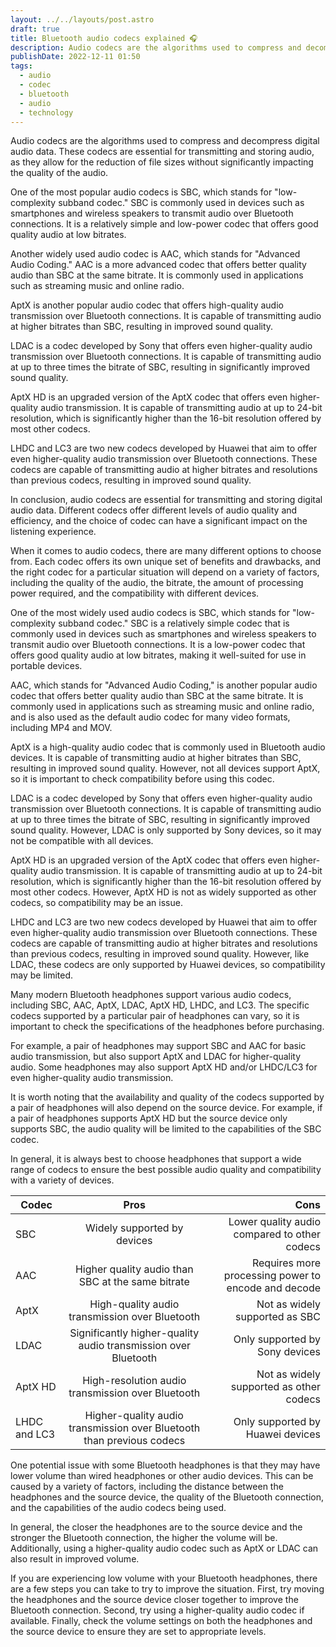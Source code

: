 ```yaml
---
layout: ../../layouts/post.astro
draft: true
title: Bluetooth audio codecs explained 🎧
description: Audio codecs are the algorithms used to compress and decompress digital audio data. These codecs are essential for transmitting and storing audio, as they allow for the reduction of file sizes without significantly impacting the quality of the audio.
publishDate: 2022-12-11 01:50
tags:
  - audio
  - codec
  - bluetooth
  - audio
  - technology
---
```


Audio codecs are the algorithms used to compress and decompress digital audio data. These codecs are essential for transmitting and storing audio, as they allow for the reduction of file sizes without significantly impacting the quality of the audio.

One of the most popular audio codecs is SBC, which stands for "low-complexity subband codec." SBC is commonly used in devices such as smartphones and wireless speakers to transmit audio over Bluetooth connections. It is a relatively simple and low-power codec that offers good quality audio at low bitrates.

Another widely used audio codec is AAC, which stands for "Advanced Audio Coding." AAC is a more advanced codec that offers better quality audio than SBC at the same bitrate. It is commonly used in applications such as streaming music and online radio.

AptX is another popular audio codec that offers high-quality audio transmission over Bluetooth connections. It is capable of transmitting audio at higher bitrates than SBC, resulting in improved sound quality.

LDAC is a codec developed by Sony that offers even higher-quality audio transmission over Bluetooth connections. It is capable of transmitting audio at up to three times the bitrate of SBC, resulting in significantly improved sound quality.

AptX HD is an upgraded version of the AptX codec that offers even higher-quality audio transmission. It is capable of transmitting audio at up to 24-bit resolution, which is significantly higher than the 16-bit resolution offered by most other codecs.

LHDC and LC3 are two new codecs developed by Huawei that aim to offer even higher-quality audio transmission over Bluetooth connections. These codecs are capable of transmitting audio at higher bitrates and resolutions than previous codecs, resulting in improved sound quality.

In conclusion, audio codecs are essential for transmitting and storing digital audio data. Different codecs offer different levels of audio quality and efficiency, and the choice of codec can have a significant impact on the listening experience.

When it comes to audio codecs, there are many different options to choose from. Each codec offers its own unique set of benefits and drawbacks, and the right codec for a particular situation will depend on a variety of factors, including the quality of the audio, the bitrate, the amount of processing power required, and the compatibility with different devices.

One of the most widely used audio codecs is SBC, which stands for "low-complexity subband codec." SBC is a relatively simple codec that is commonly used in devices such as smartphones and wireless speakers to transmit audio over Bluetooth connections. It is a low-power codec that offers good quality audio at low bitrates, making it well-suited for use in portable devices.

AAC, which stands for "Advanced Audio Coding," is another popular audio codec that offers better quality audio than SBC at the same bitrate. It is commonly used in applications such as streaming music and online radio, and is also used as the default audio codec for many video formats, including MP4 and MOV.

AptX is a high-quality audio codec that is commonly used in Bluetooth audio devices. It is capable of transmitting audio at higher bitrates than SBC, resulting in improved sound quality. However, not all devices support AptX, so it is important to check compatibility before using this codec.

LDAC is a codec developed by Sony that offers even higher-quality audio transmission over Bluetooth connections. It is capable of transmitting audio at up to three times the bitrate of SBC, resulting in significantly improved sound quality. However, LDAC is only supported by Sony devices, so it may not be compatible with all devices.

AptX HD is an upgraded version of the AptX codec that offers even higher-quality audio transmission. It is capable of transmitting audio at up to 24-bit resolution, which is significantly higher than the 16-bit resolution offered by most other codecs. However, AptX HD is not as widely supported as other codecs, so compatibility may be an issue.

LHDC and LC3 are two new codecs developed by Huawei that aim to offer even higher-quality audio transmission over Bluetooth connections. These codecs are capable of transmitting audio at higher bitrates and resolutions than previous codecs, resulting in improved sound quality. However, like LDAC, these codecs are only supported by Huawei devices, so compatibility may be limited.

Many modern Bluetooth headphones support various audio codecs, including SBC, AAC, AptX, LDAC, AptX HD, LHDC, and LC3. The specific codecs supported by a particular pair of headphones can vary, so it is important to check the specifications of the headphones before purchasing.

For example, a pair of headphones may support SBC and AAC for basic audio transmission, but also support AptX and LDAC for higher-quality audio. Some headphones may also support AptX HD and/or LHDC/LC3 for even higher-quality audio transmission.

It is worth noting that the availability and quality of the codecs supported by a pair of headphones will also depend on the source device. For example, if a pair of headphones supports AptX HD but the source device only supports SBC, the audio quality will be limited to the capabilities of the SBC codec.

In general, it is always best to choose headphones that support a wide range of codecs to ensure the best possible audio quality and compatibility with a variety of devices.

<table>
  <thead>
    <tr>
      <th>Codec</th>
      <th style="text-align: center;">Pros</th>
      <th style="text-align: right;">Cons</th>
    </tr>
  </thead>
  <tbody>
    <tr>
      <td>SBC</td>
      <td style="text-align: center;">Widely supported by devices</td>
      <td style="text-align: right;">
        Lower quality audio compared to other codecs
      </td>
    </tr>
    <tr>
      <td>AAC</td>
      <td style="text-align: center;">
        Higher quality audio than SBC at the same bitrate
      </td>
      <td style="text-align: right;">
        Requires more processing power to encode and decode
      </td>
    </tr>
    <tr>
      <td>AptX</td>
      <td style="text-align: center;">
        High-quality audio transmission over Bluetooth
      </td>
      <td style="text-align: right;">Not as widely supported as SBC</td>
    </tr>
    <tr>
      <td>LDAC</td>
      <td style="text-align: center;">
        Significantly higher-quality audio transmission over Bluetooth
      </td>
      <td style="text-align: right;">Only supported by Sony devices</td>
    </tr>
    <tr>
      <td>AptX HD</td>
      <td style="text-align: center;">
        High-resolution audio transmission over Bluetooth
      </td>
      <td style="text-align: right;">
        Not as widely supported as other codecs
      </td>
    </tr>
    <tr>
      <td>LHDC and LC3</td>
      <td style="text-align: center;">
        Higher-quality audio transmission over Bluetooth than previous codecs
      </td>
      <td style="text-align: right;">Only supported by Huawei devices</td>
    </tr>
  </tbody>
</table>

One potential issue with some Bluetooth headphones is that they may have lower volume than wired headphones or other audio devices. This can be caused by a variety of factors, including the distance between the headphones and the source device, the quality of the Bluetooth connection, and the capabilities of the audio codecs being used.

In general, the closer the headphones are to the source device and the stronger the Bluetooth connection, the higher the volume will be. Additionally, using a higher-quality audio codec such as AptX or LDAC can also result in improved volume.

If you are experiencing low volume with your Bluetooth headphones, there are a few steps you can take to try to improve the situation. First, try moving the headphones and the source device closer together to improve the Bluetooth connection. Second, try using a higher-quality audio codec if available. Finally, check the volume settings on both the headphones and the source device to ensure they are set to appropriate levels.
